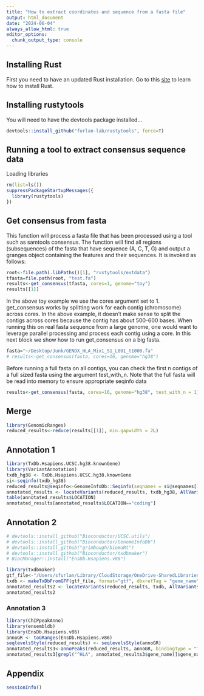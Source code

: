 ```yaml
---
title: "How to extract coordinates and sequence from a fasta file"
output: html_document
date: "2024-06-04"
always_allow_html: true
editor_options: 
  chunk_output_type: console
---
```


## Installing Rust

First you need to have an updated Rust installation. Go to this [site](https://www.rust-lang.org/tools/install) to learn how to install Rust.


## Installing rustytools

You will need to have the devtools package installed...

```r
devtools::install_github("furlan-lab/rustytools", force=T)
```


## Running a tool to extract consensus sequence data

Loading libraries
```r
rm(list=ls())
suppressPackageStartupMessages({
  library(rustytools)
})

```

## Get consensus from fasta

This function will process a fasta file that has been processed using a tool such as samtools consensus.  The function will find all regions (subsequences) of the fasta that have sequence (A, C, T, G) and output a granges object containing the features and their sequences.  It is invoked as follows:

```r
root<-file.path(.libPaths()[1], "rustytools/extdata")
tfasta=file.path(root, "test.fa")
results<-get_consensus(tfasta, cores=1, genome="toy")
results[[1]]
```

In the above toy example we use the cores argument set to 1.  get_consensus works by splitting work for each contig (chromosome) across cores.  In the above example, it doesn't make sense to split the contigs across cores because the contig has about 500-600 bases.  When running this on real fasta sequence from a large genome, one would want to leverage parallel processing and process each contig using a core.  In this next block we show how to run get_consensus on a big fasta.

```r
fasta="~/Desktop/Junk/GENDX_HLA_Mix1_S1_L001_t1000.fa"
# results<-get_consensus(fasta, cores=16, genome="hg38")
```

Before running a full fasta on all contigs, you can check the first n contigs of a full sized fasta using the argument test_with_n. Note that the full fasta will be read into memory to ensure appropriate seqinfo data
```r
results<-get_consensus(fasta, cores=16, genome="hg38", test_with_n = 1)
```

## Merge

```r
library(GenomicRanges)
reduced_results<-reduce(results[[1]], min.gapwidth = 2L)

```


## Annotation 1
```r
library(TxDb.Hsapiens.UCSC.hg38.knownGene)
library(VariantAnnotation)
txdb_hg38 <- TxDb.Hsapiens.UCSC.hg38.knownGene
si<-seqinfo(txdb_hg38)
reduced_results@seqinfo<-GenomeInfoDb::Seqinfo(seqnames = si@seqnames[1:22], seqlengths = si@seqlengths[1:22], isCircular = rep(NA, 22), genome = "hg38")
annotated_results <- locateVariants(reduced_results, txdb_hg38, AllVariants())
table(annotated_results$LOCATION)
annotated_results[annotated_results$LOCATION=="coding"]
```


## Annotation 2
```r
# devtools::install_github("Bioconductor/UCSC.utils")
# devtools::install_github("Bioconductor/GenomeInfoDb")
# devtools::install_github("grimbough/biomaRt")
# devtools::install_github("Bioconductor/txdbmaker")
# BiocManager::install("EnsDb.Hsapiens.v86")

library(txdbmaker)
gtf_file<-"/Users/sfurlan/Library/CloudStorage/OneDrive-SharedLibraries-FredHutchinsonCancerCenter/Furlan_Lab - General/resources/refs/gencode.v46.annotation.gtf.gz"
txdb <- makeTxDbFromGFF(gtf_file, format="gtf", dbxrefTag = "gene_name")
annotated_results2 <- locateVariants(reduced_results, txdb, AllVariants())
annotated_results2
```

### Annotation 3
```r
library(ChIPpeakAnno)
library(ensembldb)
library(EnsDb.Hsapiens.v86)
annoGR <- toGRanges(EnsDb.Hsapiens.v86)
seqlevelsStyle(reduced_results) <- seqlevelsStyle(annoGR)
annotated_results3<-annoPeaks(reduced_results, annoGR, bindingType = "fullRange")
annotated_results3[grepl("^HLA", annotated_results3$gene_name)]$gene_name
```

## Appendix
```r
sessionInfo()
```
